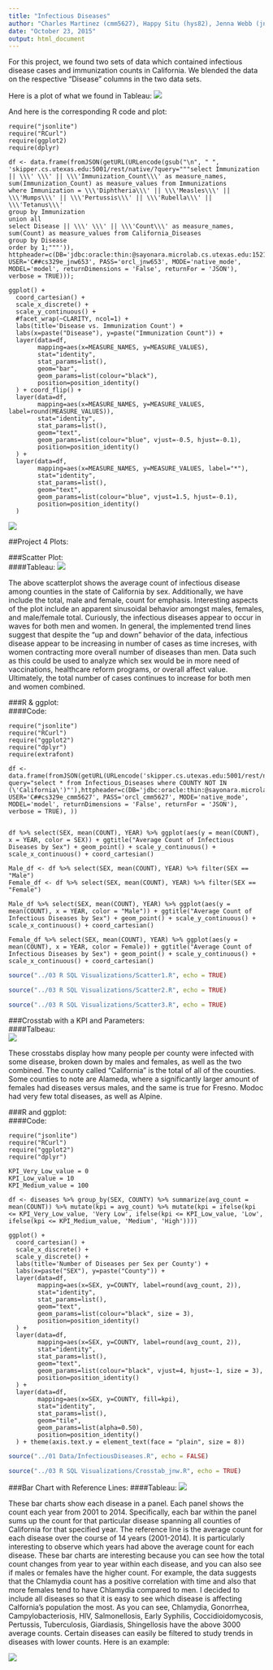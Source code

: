 ```yaml
---
title: "Infectious Diseases"
author: "Charles Martinez (cmm5627), Happy Situ (hys82), Jenna Webb (jnw653)"
date: "October 23, 2015"
output: html_document
---
```


For this project, we found two sets of data which contained infectious disease cases and immunization counts in California. We blended the data on the respective "Disease" columns in the two data sets.

Here is a plot of what we found in Tableau:
![](../02 Tableau/Blended_Tableau.png)  

And here is the corresponding R code and plot:
```
require("jsonlite")
require("RCurl")
require(ggplot2)
require(dplyr)

df <- data.frame(fromJSON(getURL(URLencode(gsub("\n", " ", 'skipper.cs.utexas.edu:5001/rest/native/?query="""select Immunization || \\\' \\\' || \\\'Immunization_Count\\\' as measure_names, sum(Immunization_Count) as measure_values from Immunizations 
where Immunization = \\\'Diphtheria\\\' || \\\'Measles\\\' || \\\'Mumps\\\' || \\\'Pertussis\\\' || \\\'Rubella\\\' || \\\'Tetanus\\\' 
group by Immunization 
union all 
select Disease || \\\' \\\' || \\\'Count\\\' as measure_names, sum(Count) as measure_values from California_Diseases 
group by Disease 
order by 1;"""')), httpheader=c(DB='jdbc:oracle:thin:@sayonara.microlab.cs.utexas.edu:1521:orcl', USER='C##cs329e_jnw653', PASS='orcl_jnw653', MODE='native_mode', MODEL='model', returnDimensions = 'False', returnFor = 'JSON'), verbose = TRUE)));

ggplot() + 
  coord_cartesian() + 
  scale_x_discrete() +
  scale_y_continuous() +
  #facet_wrap(~CLARITY, ncol=1) +
  labs(title='Disease vs. Immunization Count') +
  labs(x=paste("Disease"), y=paste("Immunization Count")) +
  layer(data=df, 
        mapping=aes(x=MEASURE_NAMES, y=MEASURE_VALUES), 
        stat="identity", 
        stat_params=list(), 
        geom="bar",
        geom_params=list(colour="black"), 
        position=position_identity()
  ) + coord_flip() +
  layer(data=df, 
        mapping=aes(x=MEASURE_NAMES, y=MEASURE_VALUES, label=round(MEASURE_VALUES)), 
        stat="identity", 
        stat_params=list(), 
        geom="text",
        geom_params=list(colour="blue", vjust=-0.5, hjust=-0.1), 
        position=position_identity()
  ) +
  layer(data=df, 
        mapping=aes(x=MEASURE_NAMES, y=MEASURE_VALUES, label="*"), 
        stat="identity", 
        stat_params=list(), 
        geom="text",
        geom_params=list(colour="blue", vjust=1.5, hjust=-0.1), 
        position=position_identity()
  )
```
![](../03 R SQL Visualizations/BarBlend.png)  

##Project 4 Plots:  

###Scatter Plot:  
####Tableau:
![](../02 Tableau/Tableau_scatter_cmm.png)

The above scatterplot shows the average count of infectious disease among counties in the state of California by sex. Additionally, we have include the total, male and female, count for emphasis. Interesting aspects of the plot include an apparent sinusoidal behavior amongst males, females, and male/female total. Curiously, the infectious diseases appear to occur in waves for both men and women. In general, the implemented trend lines suggest that despite the "up and down" behavior of the data, infectious disease appear to be increasing in number of cases as time increses, with women contracting more overall number of diseases than men. Data such as this could be used to analyze which sex would be in more need of vaccinations, healthcare reform programs, or overall affect value. Ultimately, the total number of cases continues to increase for both men and women combined. 
  
###R & ggplot:  
####Code:  
```
require("jsonlite")
require("RCurl")
require("ggplot2")
require("dplyr")
require(extrafont)

df <- data.frame(fromJSON(getURL(URLencode('skipper.cs.utexas.edu:5001/rest/native/?query="select * from Infectious_Diseases where COUNTY NOT IN (\'California\')"'),httpheader=c(DB='jdbc:oracle:thin:@sayonara.microlab.cs.utexas.edu:1521:orcl', USER='C##cs329e_cmm5627', PASS='orcl_cmm5627', MODE='native_mode', MODEL='model', returnDimensions = 'False', returnFor = 'JSON'), verbose = TRUE), ))


df %>% select(SEX, mean(COUNT), YEAR) %>% ggplot(aes(y = mean(COUNT), x = YEAR, color = SEX)) + ggtitle("Average Count of Infectious Diseases by Sex") + geom_point() + scale_y_continuous() + scale_x_continuous() + coord_cartesian() 

Male_df <- df %>% select(SEX, mean(COUNT), YEAR) %>% filter(SEX == "Male")
Female_df <- df %>% select(SEX, mean(COUNT), YEAR) %>% filter(SEX == "Female")

Male_df %>% select(SEX, mean(COUNT), YEAR) %>% ggplot(aes(y = mean(COUNT), x = YEAR, color = "Male")) + ggtitle("Average Count of Infectious Diseases by Sex") + geom_point() + scale_y_continuous() + scale_x_continuous() + coord_cartesian() 

Female_df %>% select(SEX, mean(COUNT), YEAR) %>% ggplot(aes(y = mean(COUNT), x = YEAR, color = Female)) + ggtitle("Average Count of Infectious Diseases by Sex") + geom_point() + scale_y_continuous() + scale_x_continuous() + coord_cartesian()  
```
```r
source("../03 R SQL Visualizations/Scatter1.R", echo = TRUE)
```
```r
source("../03 R SQL Visualizations/Scatter2.R", echo = TRUE)
```
```r
source("../03 R SQL Visualizations/Scatter3.R", echo = TRUE)
```


###Crosstab with a KPI and Parameters:  
####Talbeau:  
![](../02 Tableau/Tableau_Crosstab_jnw.png)

These crosstabs display how many people per county were infected with some disease, broken down by males and females, as well as the two combined. The county called "California" is the total of all of the counties. Some counties to note are Alameda, where a significantly larger amount of females had diseases versus males, and the same is true for Fresno. Modoc had very few total diseases, as well as Alpine.

###R and ggplot:  
####Code: 
```
require("jsonlite")
require("RCurl")
require("ggplot2")
require("dplyr")

KPI_Very_Low_value = 0
KPI_Low_value = 10
KPI_Medium_value = 100

df <- diseases %>% group_by(SEX, COUNTY) %>% summarize(avg_count = mean(COUNT)) %>% mutate(kpi = avg_count) %>% mutate(kpi = ifelse(kpi <= KPI_Very_Low_value, 'Very Low', ifelse(kpi <= KPI_Low_value, 'Low', ifelse(kpi <= KPI_Medium_value, 'Medium', 'High'))))

ggplot() + 
  coord_cartesian() + 
  scale_x_discrete() +
  scale_y_discrete() +
  labs(title='Number of Diseases per Sex per County') +
  labs(x=paste("SEX"), y=paste("County")) +
  layer(data=df, 
        mapping=aes(x=SEX, y=COUNTY, label=round(avg_count, 2)),
        stat="identity", 
        stat_params=list(), 
        geom="text",
        geom_params=list(colour="black", size = 3), 
        position=position_identity()
  ) +
  layer(data=df, 
        mapping=aes(x=SEX, y=COUNTY, label=round(avg_count, 2)),
        stat="identity", 
        stat_params=list(), 
        geom="text",
        geom_params=list(colour="black", vjust=4, hjust=-1, size = 3), 
        position=position_identity()
  ) +
  layer(data=df, 
        mapping=aes(x=SEX, y=COUNTY, fill=kpi), 
        stat="identity", 
        stat_params=list(), 
        geom="tile",
        geom_params=list(alpha=0.50), 
        position=position_identity()
  ) + theme(axis.text.y = element_text(face = "plain", size = 8))
```
```r
source("../01 Data/InfectiousDiseases.R", echo = FALSE)
```
```r
source("../03 R SQL Visualizations/Crosstab_jnw.R", echo = TRUE)
```
  
###Bar Chart with Reference Lines: 
####Tableau: 
![](../02 Tableau/BarchartFirstSheetunspec-1.png)

These bar charts show each disease in a panel. Each panel shows the count each year from 2001 to 2014. Specifically, each bar within the panel sums up the count for that particular disease spanning all counties of California for that specified year. The reference line is the average count for each disease over the course of 14 years (2001-2014). It is particularly interesting to observe which years had above the average count for each disease. These bar charts are interesting because you can see how the total count changes from year to year within each disease, and you can also see if males or females have the higher count. For example, the data suggests that the Chlamydia count has a positive correlation with time and also that more females tend to have Chlamydia compared to men. I decided to include all diseases so that it is easy to see which disease is affecting Calfornia's population the most. As you can see, Chlamydia, Gonorrhea, Campylobacteriosis, HIV, Salmonellosis, Early Syphilis, Coccidioidomycosis, Pertussis, Tuberculosis, Giardiasis, Shingellosis have the above 3000 average counts. Certain diseases can easily be filtered to study trends in diseases with lower counts. Here is an example:

![](../02 Tableau/differentscaleLOWERcountDISEASES-1.png)
